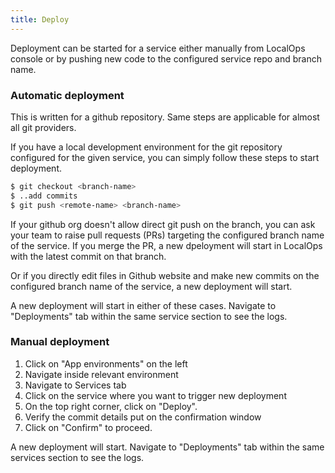 ```yaml
---
title: Deploy
---
```


Deployment can be started for a service either manually from LocalOps console or by pushing new code to the configured
service repo and branch name.

### Automatic deployment

This is written for a github repository. Same steps are applicable for almost all git providers.

If you have a local development environment for the git repository configured for the given service, you can simply
follow these steps to start deployment.

```sh
$ git checkout <branch-name>
$ ..add commits
$ git push <remote-name> <branch-name>
```

If your github org doesn't allow direct git push on the branch, you can ask your team to raise pull requests (PRs)
targeting the configured branch name of the service. If you merge the PR, a new dpeloyment will start in LocalOps with
the latest commit on that branch.

Or if you directly edit files in Github website and make new commits on the configured branch name of the service, a new
deployment will start.

A new deployment will start in either of these cases. Navigate to "Deployments" tab within the same service section to
see the logs.

### Manual deployment

1. Click on "App environments" on the left
2. Navigate inside relevant environment
3. Navigate to Services tab
4. Click on the service where you want to trigger new deployment
5. On the top right corner, click on "Deploy".
6. Verify the commit details put on the confirmation window
7. Click on "Confirm" to proceed.

A new deployment will start. Navigate to "Deployments" tab within the same services section to see the logs.
